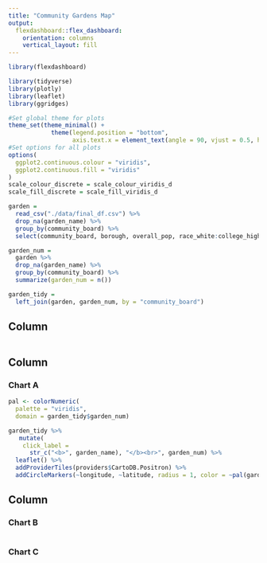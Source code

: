 ```yaml
---
title: "Community Gardens Map"
output: 
  flexdashboard::flex_dashboard:
    orientation: columns
    vertical_layout: fill
---
```


```r
library(flexdashboard)

library(tidyverse)
library(plotly)
library(leaflet)
library(ggridges)

#Set global theme for plots
theme_set(theme_minimal() + 
            theme(legend.position = "bottom", 
                  axis.text.x = element_text(angle = 90, vjust = 0.5, hjust = 1)))
#Set options for all plots
options(
  ggplot2.continuous.colour = "viridis",
  ggplot2.continuous.fill = "viridis"
)
scale_colour_discrete = scale_colour_viridis_d
scale_fill_discrete = scale_fill_viridis_d
```


```r
garden =
  read_csv("./data/final_df.csv") %>%
  drop_na(garden_name) %>% 
  group_by(community_board) %>%
  select(community_board, borough, overall_pop, race_white:college_higher, garden_name:longitude)

garden_num = 
  garden %>% 
  drop_na(garden_name) %>% 
  group_by(community_board) %>% 
  summarize(garden_num = n())

garden_tidy = 
  left_join(garden, garden_num, by = "community_board")

```

Column {.sidebar}
-----------------------------------------------------------------------

```r

```

Column {data-width=650}
-----------------------------------------------------------------------

### Chart A

```r
pal <- colorNumeric(
  palette = "viridis",
  domain = garden_tidy$garden_num)

garden_tidy %>%
   mutate(
    click_label =
      str_c("<b>", garden_name), "</b><br>", garden_num) %>% 
  leaflet() %>%
  addProviderTiles(providers$CartoDB.Positron) %>% 
  addCircleMarkers(~longitude, ~latitude, radius = 1, color = ~pal(garden_num), popup = ~click_label)
```

Column {data-width=350}
-----------------------------------------------------------------------

### Chart B

```r

```

### Chart C

```r

```